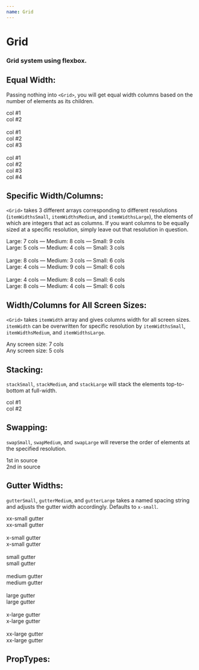 ```yaml
---
name: Grid
---
```




# Grid
### Grid system using flexbox.

## Equal Width:
Passing nothing into `<Grid>`, you will get equal width columns based on the number of elements as its children.

<Playground>
	<Grid>
		<Div>col #1</Div>
		<Div>col #2</Div>
	</Grid>
	‌‌
	<Grid>
		<Div>col #1</Div>
		<Div>col #2</Div>
		<Div>col #3</Div>
	</Grid>
	‌‌
	<Grid>
		<Div>col #1</Div>
		<Div>col #2</Div>
		<Div>col #3</Div>
		<Div>col #4</Div>
	</Grid>
</Playground>

## Specific Width/Columns:
`<Grid>` takes 3 different arrays corresponding to different resolutions (`itemWidthsSmall`, `itemWidthsMedium`, and `itemWidthsLarge`), the elements of which are integers that act as columns. If you want columns to be equally sized at a specific resolution, simply leave out that resolution in question.

<Playground>
	<Grid
		itemWidthsLarge={[7, 5]}
		itemWidthsMedium={[8, 4]}
		itemWidthsSmall={[9, 3]}
	>
		<Div>Large: 7 cols — Medium: 8 cols — Small: 9 cols</Div>
		<Div>Large: 5 cols — Medium: 4 cols — Small: 3 cols</Div>
	</Grid>
	‌
	<Grid
		itemWidthsLarge={[8, 4]}
		itemWidthsMedium={[3, 9]}
	>
		<Div>Large: 8 cols — Medium: 3 cols — Small: 6 cols</Div>
		<Div>Large: 4 cols — Medium: 9 cols — Small: 6 cols</Div>
	</Grid>
	‌
	<Grid
		itemWidthsLarge={[4, 8]}
		itemWidthsMedium={[8, 4]}
	>
		<Div>Large: 4 cols — Medium: 8 cols — Small: 6 cols</Div>
		<Div>Large: 8 cols — Medium: 4 cols — Small: 6 cols</Div>
	</Grid>
</Playground>

## Width/Columns for All Screen Sizes:
`<Grid>` takes `itemWidth` array and gives columns width for all screen sizes. `itemWidth` can be overwritten for specific resolution by `itemWidthsSmall`, `itemWidthsMedium`, and `itemWidthsLarge`.

<Playground>
	<Grid
		itemWidths={[7, 5]}
	>
		<Div>Any screen size: 7 cols</Div>
		<Div>Any screen size: 5 cols</Div>
	</Grid>
</Playground>

## Stacking:
`stackSmall`, `stackMedium`, and `stackLarge` will stack the elements top-to-bottom at full-width.

<Playground>
	<Grid
		stackSmall
		stackMedium
		stackLarge
	>
		<Div>col #1</Div>
		<Div>col #2</Div>
	</Grid>
</Playground>


## Swapping:
`swapSmall`, `swapMedium`, and `swapLarge` will reverse the order of elements at the specified resolution.

<Playground>
	<Grid
		swapSmall
		swapMedium
		swapLarge
	>
		<Div>1st in source</Div>
		<Div>2nd in source</Div>
	</Grid>
</Playground>

## Gutter Widths:
`gutterSmall`, `gutterMedium`, and `gutterLarge` takes a named spacing string and adjusts the gutter width accordingly. Defaults to `x-small`.

<Playground>
	<Grid
		gutterSmall="xx-small"
		gutterMedium="xx-small"
		gutterLarge="xx-small"
	>
		<Div>xx-small gutter</Div>
		<Div>xx-small gutter</Div>
	</Grid>
	‌
	<Grid
		gutterSmall="x-small"
		gutterMedium="x-small"
		gutterLarge="x-small"
	>
		<Div>x-small gutter</Div>
		<Div>x-small gutter</Div>
	</Grid>
	‌
	<Grid
		gutterSmall="small"
		gutterMedium="small"
		gutterLarge="small"
	>
		<Div>small gutter</Div>
		<Div>small gutter</Div>
	</Grid>
	‌
	<Grid
		gutterSmall="medium"
		gutterMedium="medium"
		gutterLarge="medium"
	>
		<Div>medium gutter</Div>
		<Div>medium gutter</Div>
	</Grid>
	‌
	<Grid
		gutterSmall="large"
		gutterMedium="large"
		gutterLarge="large"
	>
		<Div>large gutter</Div>
		<Div>large gutter</Div>
	</Grid>
	‌
	<Grid
		gutterSmall="x-large"
		gutterMedium="x-large"
		gutterLarge="x-large"
	>
		<Div>x-large gutter</Div>
		<Div>x-large gutter</Div>
	</Grid>
	‌
	<Grid
		gutterSmall="xx-large"
		gutterMedium="xx-large"
		gutterLarge="xx-large"
	>
		<Div>xx-large gutter</Div>
		<Div>xx-large gutter</Div>
	</Grid>
</Playground>

## PropTypes:

<PropsTable of={Grid} />
